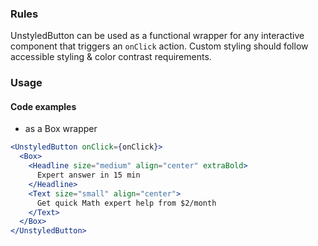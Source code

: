 
### Rules

<AccessibilityList rules={unstyledButtonRules} />

<InfoBox>
  UnstyledButton can be used as a functional wrapper for any interactive
  component that triggers an <code>onClick</code> action.
</InfoBox>

<InfoBox type="warning">
  Custom styling should follow accessible styling & color contrast requirements.
</InfoBox>

### Usage

#### Code examples

- as a Box wrapper

```jsx
<UnstyledButton onClick={onClick}>
  <Box>
    <Headline size="medium" align="center" extraBold>
      Expert answer in 15 min
    </Headline>
    <Text size="small" align="center">
      Get quick Math expert help from $2/month
    </Text>
  </Box>
</UnstyledButton>
```
